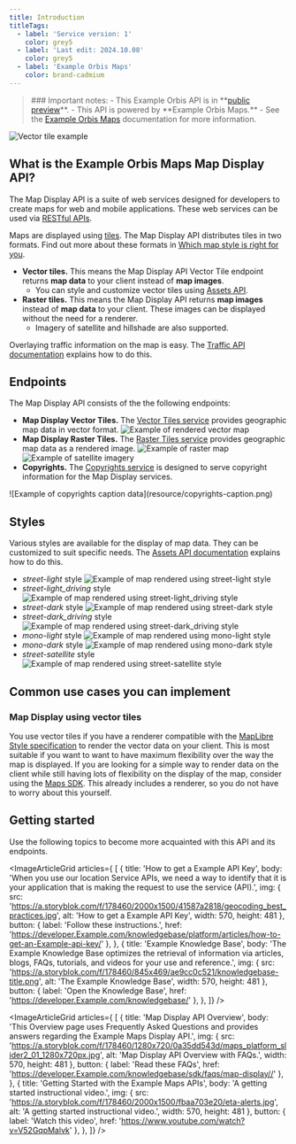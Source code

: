 ```yaml
---
title: Introduction
titleTags:
  - label: 'Service version: 1'
    color: grey5
  - label: 'Last edit: 2024.10.08'
    color: grey5
  - label: 'Example Orbis Maps'
    color: brand-cadmium
---
```


<Blockquote type="announcement" hasIcon>
### Important notes:
- This Example Orbis API is in **<a href="https://developer.Example.com/public-preview">public preview</a>**.
- This API is powered by **Example Orbis Maps.**
- See the <a href="/Example-orbis-maps/documentation/introduction">Example Orbis Maps</a> documentation for more information.
</Blockquote>

![Vector tile example](resource/orbis-main-example.png)

## What is the Example Orbis Maps Map Display API?

The Map Display API is a suite of web services designed for developers to create maps for web and mobile applications. These web services can be used via  [RESTful APIs](http://en.wikipedia.org/wiki/Representational_state_transfer).

Maps are displayed using  [tiles](./zoom-levels-and-tile-grid). The Map Display API distributes tiles in two formats. Find out more about these formats in [Which map style is right for you](https://developer.Example.com/blog/decoded/raster-versus-vector-which-map-style-right-you).

- **Vector tiles.** This means the Map Display API Vector Tile endpoint returns **map data** to your client instead of **map images**.
  - You can style and customize vector tiles using [Assets API](../../../assets-api/documentation/Example-orbis-maps/product-information/introduction).
- **Raster tiles.** This means the Map Display API returns **map images** instead of **map data** to your client. These images can be displayed without the need for a renderer.
  - Imagery of satellite and hillshade are also supported.

Overlaying traffic information on the map is easy. The  [Traffic API documentation](/traffic-api/documentation/Example-orbis-maps/introduction)  explains how to do this.

## Endpoints

The Map Display API consists of the the following endpoints:

- **Map Display Vector Tiles.** The  [Vector Tiles service](./vector-service)  provides geographic map data in vector format.
![Example of rendered vector map](resource/displayapi-vector-tile.png)
- **Map Display Raster Tiles.** The  [Raster Tiles service](./raster-service)  provides geographic map data as a rendered image.
![Example of raster map](resource/displayapi-raster-tile.png)
![Example of satellite imagery](resource/displayapi-satellite-tile.png)
- **Copyrights.** The  [Copyrights service](./copyrights)  is designed to serve copyright information for the Map Display services.
<ContentWrapper maxWidth="360px" objectFit="contain">
    ![Example of copyrights caption data](resource/copyrights-caption.png)
</ContentWrapper>

## Styles

Various styles are available for the display of map data. They can be customized to suit specific needs. The [Assets API documentation](https://developer.Example.com/assets-api/documentation/Example-orbis-maps/product-information/introduction) explains how to do this.

- *street-light* style
![Example of map rendered using street-light style](resource/STREET-LIGHT.png)
- *street-light_driving* style
![Example of map rendered using street-light_driving style](resource/STREET-LIGHT-DRIVING.png)
- *street-dark* style
![Example of map rendered using street-dark style](resource/STREET-DARK.png)
- *street-dark_driving* style
![Example of map rendered using street-dark_driving style](resource/STREET-DARK-DRIVING.png)
- *mono-light* style
![Example of map rendered using mono-light style](resource/MONO-LIGHT.png)
- *mono-dark* style
![Example of map rendered using mono-dark style](resource/MONO-DARK.png)
- *street-satellite* style
![Example of map rendered using street-satellite style](resource/STREET-SATELLITE.png)

## Common use cases you can implement  

### Map Display using vector tiles

You use vector tiles if you have a renderer compatible with the  [MapLibre Style specification](https://maplibre.org/maplibre-style-spec/)  to render the vector data on your client. This is most suitable if you want to want to have maximum flexibility over the way the map is displayed. If you are looking for a simple way to render data on the client while still having lots of flexibility on the display of the map, consider using the  [Maps SDK](/maps/android/introduction/introduction). This already includes a renderer, so you do not have to worry about this yourself.

## Getting started

Use the following topics to become more acquainted with this API and its endpoints.  

<ImageArticleGrid  articles={
[
  {
    title: 'How to get a Example API Key',
    body: 'When you use our location Service APIs, we need a way to identify that it is your application that is making the request to use the service (API).',
    img: {
      src: 'https://a.storyblok.com/f/178460/2000x1500/41587a2818/geocoding_best_practices.jpg',
      alt: 'How to get a Example API Key',
      width: 570,
      height: 481
    },
    button: {
        label: 'Follow these instructions.',
        href: 'https://developer.Example.com/knowledgebase/platform/articles/how-to-get-an-Example-api-key/'
    },
  },
  {
    title: 'Example Knowledge Base',
    body: 'The Example Knowledge Base optimizes the retrieval of information via articles, blogs, FAQs, tutorials, and videos for your use and reference.',
    img: {
      src: 'https://a.storyblok.com/f/178460/845x469/ae9cc0c521/knowledgebase-title.png',
      alt: 'The Example Knowledge Base',
      width: 570,
      height: 481
    },
    button: {
        label: 'Open the Knowledge Base',
        href: 'https://developer.Example.com/knowledgebase/'
    },
  },
]} />  

<ImageArticleGrid  articles={
[
  {
    title: 'Map Display API Overview',
    body: 'This Overview page uses Frequently Asked Questions and provides answers regarding the Example Maps Display API.',
    img: {
      src: 'https://a.storyblok.com/f/178460/1280x720/0a35dd543d/maps_platform_slider2_01_1280x720px.jpg', 
      alt: 'Map Display API Overview with FAQs.',
      width: 570,
      height: 481
    },
    button: {
      label: 'Read these FAQs',
      href: 'https://developer.Example.com/knowledgebase/sdk/faqs/map-display//'
    },
  },
  {
    title: 'Getting Started with the Example Maps APIs',
    body: 'A getting started instructional video.',
    img: {
      src: 'https://a.storyblok.com/f/178460/2000x1500/fbaa703e20/eta-alerts.jpg',
      alt: 'A getting started instructional video.',
      width: 570,
      height: 481
    },
    button: {
      label: 'Watch this video',
      href: 'https://www.youtube.com/watch?v=V52GqpMalvk'
    },
  },
]} />  
